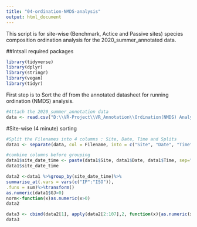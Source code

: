 ```yaml
---
title: "04-ordination-NMDS-analysis"
output: html_document
---
```


This script is for site-wise (Benchmark, Actice and Passive sites) species composition ordination analysis for the 2020_summer_annotated data.


##Intsall required packages

```r
library(tidyverse)
library(dplyr)
library(stringr)
library(vegan)
library(tidyr)

```

First step is to Sort the df from the annotated datasheet for running ordination (NMDS) analysis.

```r

#Attach the 2020_summer_annotation data 
data <- read.csv("D:\\VR-Project\\VR_Annotation\\Ordination(NMDS) Analysis\\acoustics-westernGhats\\data\\2020_Summer_annotation_AR_ver_01.csv")


```


#Site-wise (4 minute) sorting 

```r
#Split the Filenames into 4 columns : Site, Date, Time and Splits   
data1 <- separate(data, col = Filename, into = c("Site", "Date", "Time", "Splits"), sep = "_")

#combine columns before grouping
data1$site_date_time <- paste(data1$Site, data1$Date, data1$Time, sep="_")
data1$site_date_time

```

```r
data2 <-data1 %>%group_by(site_date_time)%>%
summarise_at(.vars = vars(c("IP":"ISO")),
.funs = sum)%>%transform() 
as.numeric(data1$GJ>0)
norm<-function(x)as.numeric(x>0)
data2

```

```r
data3 <- cbind(data2[1], apply(data2[2:107],2, function(x){as.numeric(x>0)}))
data3

```




```r


```


